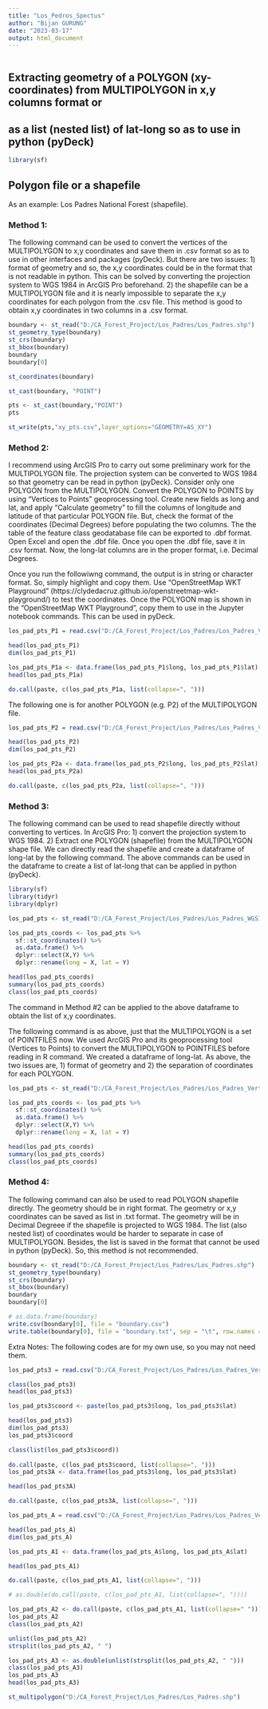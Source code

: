 ```yaml
---
title: "Los_Pedros_Spectus"
author: "Bijan GURUNG"
date: "2023-03-17"
output: html_document
---
```


```r
```

## Extracting geometry of a POLYGON (xy-coordinates) from MULTIPOLYGON in x,y columns format or 
## as a list (nested list) of lat-long so as to use in python (pyDeck)

```r
library(sf)
```

## Polygon file or a shapefile

As an example: Los Padres National Forest (shapefile). 

### Method 1:
The following command can be used to convert the vertices of the MULTIPOLYGON to  x,y coordinates and save them in .csv format so as to use in other interfaces and packages (pyDeck). But there are two issues: 1) format of geometry and so, the x,y coordinates could be in the format that is not readable in python. This can be solved by converting the projection system to WGS 1984 in ArcGIS Pro beforehand. 2) the shapefile can be a MULTIPOLYGON file and it is nearly impossible to separate the x,y coordinates for each polygon from the .csv file. This method is good to obtain x,y coordinates in two columns in a .csv format. 


```r
boundary <- st_read("D:/CA_Forest_Project/Los_Padres/Los_Padres.shp")
st_geometry_type(boundary)
st_crs(boundary)
st_bbox(boundary)
boundary
boundary[0]

st_coordinates(boundary)

st_cast(boundary, "POINT")

pts <- st_cast(boundary,"POINT")
pts

st_write(pts,"xy_pts.csv",layer_options="GEOMETRY=AS_XY")
```


### Method 2:
I recommend using ArcGIS Pro to carry out some preliminary work for the MULTIPOLYGON file. The projection system can be converted to WGS 1984 so that geometry can be read in python (pyDeck). Consider only one POLYGON from the MULTIPOLYGON. Convert the POLYGON to POINTS by using "Vertices to Points" geoprocessing tool. Create new fields as long and lat, and apply "Calculate geometry" to fill the columns of longitude and latitude of that particular POLYGON file. But, check the format of the coordinates (Decimal Degrees) before populating the two columns. The the table of the feature class geodatabase file can be exported to .dbf format. Open Excel and open the .dbf file. Once you open the .dbf file, save it in .csv format. Now, the long-lat columns are in the proper format, i.e. Decimal Degrees. 

Once you run the followiwng command, the output is in string or character format. So, simply highlight and copy them. Use "OpenStreetMap WKT Playground" (https://clydedacruz.github.io/openstreetmap-wkt-playground/) to test the coordinates. Once the POLYGON map is shown in the "OpenStreetMap WKT Playground", copy them to use in the Jupyter notebook commands. This can be used in pyDeck. 

```r
los_pad_pts_P1 = read.csv("D:/CA_Forest_Project/Los_Padres/Los_Padres_VertToPts_P1_Table.csv")

head(los_pad_pts_P1)
dim(los_pad_pts_P1)

los_pad_pts_P1a <- data.frame(los_pad_pts_P1$long, los_pad_pts_P1$lat)
head(los_pad_pts_P1a)

do.call(paste, c(los_pad_pts_P1a, list(collapse=", ")))
```

The following one is for another POLYGON (e.g. P2) of the MULTIPOLYGON file. 
```r
los_pad_pts_P2 = read.csv("D:/CA_Forest_Project/Los_Padres/Los_Padres_VertToPts_P2_Table.csv")

head(los_pad_pts_P2)
dim(los_pad_pts_P2)

los_pad_pts_P2a <- data.frame(los_pad_pts_P2$long, los_pad_pts_P2$lat)
head(los_pad_pts_P2a)

do.call(paste, c(los_pad_pts_P2a, list(collapse=", ")))
```


### Method 3: 
The following command can be used to read shapefile directly without converting to vertices. In ArcGIS Pro: 1) convert the projection system to WGS 1984. 2) Extract one POLYGON (shapefile) from the MULTIPOLYGON shape file. We can directly read the shapefile and create a dataframe of long-lat by the following command.  The above commands can be used in the dataframe to create a list of lat-long that can be applied in python (pyDeck). 

```r
library(sf)
library(tidyr)
library(dplyr)

los_pad_pts <- st_read("D:/CA_Forest_Project/Los_Padres/Los_Padres_WGS1984_P1.shp")

los_pad_pts_coords <- los_pad_pts %>% 
  sf::st_coordinates() %>% 
  as.data.frame() %>% 
  dplyr::select(X,Y) %>% 
  dplyr::rename(long = X, lat = Y)

head(los_pad_pts_coords)
summary(los_pad_pts_coords)
class(los_pad_pts_coords)
```
The command in Method #2 can be applied to the above dataframe to obtain the list of x,y coordinates. 


The following command is as above, just that the MULTIPOLYGON is a set of POINTFILES now. We used ArcGIS Pro and its geoprocessing tool (Vertices to Points) to convert the MULTIPOLYGON to POINTFILES before reading in R command. We created a dataframe of long-lat. As above, the two issues are, 1) format of geometry and 2) the separation of coordinates for each POLYGON.

```r
los_pad_pts <- st_read("D:/CA_Forest_Project/Los_Padres/Los_Padres_VertToPts3.shp")

los_pad_pts_coords <- los_pad_pts %>% 
  sf::st_coordinates() %>% 
  as.data.frame() %>% 
  dplyr::select(X,Y) %>% 
  dplyr::rename(long = X, lat = Y)

head(los_pad_pts_coords)
summary(los_pad_pts_coords)
class(los_pad_pts_coords)
```


### Method 4: 
The following command can also be used to read POLYGON shapefile directly. The geometry should be in right format. The geometry or x,y coordinates can be saved as list in .txt format. The geometry will be in Decimal Degreee if the shapefile is projected to WGS 1984. The list (also nested list) of coordinates would be harder to separate in case of MULTIPOLYGON. Besides, the list is saved in the format that cannot be used in python (pyDeck). So, this method is not recommended.  


```r
boundary <- st_read("D:/CA_Forest_Project/Los_Padres/Los_Padres.shp")
st_geometry_type(boundary)
st_crs(boundary)
st_bbox(boundary)
boundary
boundary[0]

# as.data.frame(boundary)
write.csv(boundary[0], file = "boundary.csv")
write.table(boundary[0], file = "boundary.txt", sep = "\t", row.names = FALSE)
```  



Extra Notes: The following codes are for my own use, so you may not need them.
```r
los_pad_pts3 = read.csv("D:/CA_Forest_Project/Los_Padres/Los_Padres_VertToPts3_Table.csv")

class(los_pad_pts3)
head(los_pad_pts3)

los_pad_pts3$coord <- paste(los_pad_pts3$long, los_pad_pts3$lat)

head(los_pad_pts3)
dim(los_pad_pts3)
los_pad_pts3$coord

class(list(los_pad_pts3$coord))
      
do.call(paste, c(los_pad_pts3$coord, list(collapse=", ")))
los_pad_pts3A <- data.frame(los_pad_pts3$long, los_pad_pts3$lat)

head(los_pad_pts3A)

do.call(paste, c(los_pad_pts3A, list(collapse=", ")))

los_pad_pts_A = read.csv("D:/CA_Forest_Project/Los_Padres/Los_Padres_VerticesToPts_A_Table.csv")

head(los_pad_pts_A)
dim(los_pad_pts_A)

los_pad_pts_A1 <- data.frame(los_pad_pts_A$long, los_pad_pts_A$lat)

head(los_pad_pts_A1)

do.call(paste, c(los_pad_pts_A1, list(collapse=", ")))

# as.double(do.call(paste, c(los_pad_pts_A1, list(collapse=", "))))

los_pad_pts_A2 <- do.call(paste, c(los_pad_pts_A1, list(collapse=" ")))
los_pad_pts_A2
class(los_pad_pts_A2)

unlist(los_pad_pts_A2)
strsplit(los_pad_pts_A2, " ")

los_pad_pts_A3 <- as.double(unlist(strsplit(los_pad_pts_A2, " ")))
class(los_pad_pts_A3)
los_pad_pts_A3
head(los_pad_pts_A3)
```
```r
st_multipolygon("D:/CA_Forest_Project/Los_Padres/Los_Padres.shp")
```


